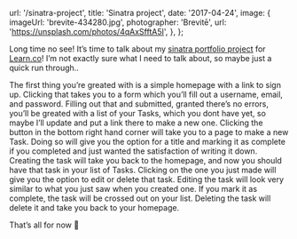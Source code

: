 
  url: '/sinatra-project',
  title: 'Sinatra project',
  date: '2017-04-24',
  image: {
    imageUrl: 'brevite-434280.jpg',
    photographer: 'Brevitē',
    url: 'https://unsplash.com/photos/4qAxSfftA5I',
  },
};


Long time no see! It’s time to talk about my
<a href="https://github.com/mcansh/sinatra-project" target="_blank" rel="noopener external nofollow noreferrer">sinatra
portfolio project</a> for
<a href="https://learn.co" target="_blank" rel="noopener external nofollow noreferrer">Learn.co</a>!
I’m not exactly sure what I need to talk about, so maybe just a quick run
through..

The first thing you’re greated with is a simple homepage with a link to sign up.
Clicking that takes you to a form which you’ll fill out a username, email, and
password. Filling out that and submitted, granted there’s no errors, you’ll be
greated with a list of your Tasks, which you dont have yet, so maybe I’ll update
and put a link there to make a new one. Clicking the button in the bottom right
hand corner will take you to a page to make a new Task. Doing so will give you
the option for a title and marking it as complete if you completed and just
wanted the satisfaction of writing it down. Creating the task will take you back
to the homepage, and now you should have that task in your list of Tasks.
Clicking on the one you just made will give you the option to edit or delete
that task. Editing the task will look very similar to what you just saw when you
created one. If you mark it as complete, the task will be crossed out on your
list. Deleting the task will delete it and take you back to your homepage.

That’s all for now 👋


